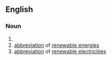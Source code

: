 ==English==

===Noun===
{{head|en|noun plural form}}

# {{plural of|renewable|lang=en}}
# [[abbreviation]] of [[renewable energy|renewable energies]]
# [[abbreviation]] of [[renewable electricity|renewable electricities]]